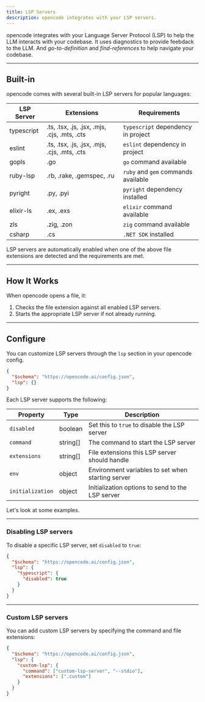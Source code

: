 ```yaml
---
title: LSP Servers
description: opencode integrates with your LSP servers.
---
```


opencode integrates with your Language Server Protocol (LSP) to help the LLM interacts with your codebase. It uses diagnostics to provide feebdack to the LLM. And _go-to-definition_ and _find-references_ to help navigate your codebase.

---

## Built-in

opencode comes with several built-in LSP servers for popular languages:

| LSP Server | Extensions                                   | Requirements                        |
| ---------- | -------------------------------------------- | ----------------------------------- |
| typescript | .ts, .tsx, .js, .jsx, .mjs, .cjs, .mts, .cts | `typescript` dependency in project  |
| eslint     | .ts, .tsx, .js, .jsx, .mjs, .cjs, .mts, .cts | `eslint` dependency in project      |
| gopls      | .go                                          | `go` command available              |
| ruby-lsp   | .rb, .rake, .gemspec, .ru                    | `ruby` and `gem` commands available |
| pyright    | .py, .pyi                                    | `pyright` dependency installed      |
| elixir-ls  | .ex, .exs                                    | `elixir` command available          |
| zls        | .zig, .zon                                   | `zig` command available             |
| csharp     | .cs                                          | `.NET SDK` installed                |

LSP servers are automatically enabled when one of the above file extensions are detected and the requirements are met.

---

## How It Works

When opencode opens a file, it:

1. Checks the file extension against all enabled LSP servers.
2. Starts the appropriate LSP server if not already running.

---

## Configure

You can customize LSP servers through the `lsp` section in your opencode config.

```json title="opencode.json"
{
  "$schema": "https://opencode.ai/config.json",
  "lsp": {}
}
```

Each LSP server supports the following:

| Property         | Type     | Description                                       |
| ---------------- | -------- | ------------------------------------------------- |
| `disabled`       | boolean  | Set this to `true` to disable the LSP server      |
| `command`        | string[] | The command to start the LSP server               |
| `extensions`     | string[] | File extensions this LSP server should handle     |
| `env`            | object   | Environment variables to set when starting server |
| `initialization` | object   | Initialization options to send to the LSP server  |

Let's look at some examples.

---

### Disabling LSP servers

To disable a specific LSP server, set `disabled` to `true`:

```json title="opencode.json" {5}
{
  "$schema": "https://opencode.ai/config.json",
  "lsp": {
    "typescript": {
      "disabled": true
    }
  }
}
```

---

### Custom LSP servers

You can add custom LSP servers by specifying the command and file extensions:

```json title="opencode.json" {4-7}
{
  "$schema": "https://opencode.ai/config.json",
  "lsp": {
    "custom-lsp": {
      "command": ["custom-lsp-server", "--stdio"],
      "extensions": [".custom"]
    }
  }
}
```
